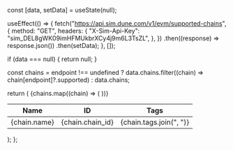   const [data, setData] = useState(null);

  useEffect(() => {
    fetch("https://api.sim.dune.com/v1/evm/supported-chains", {
      method: "GET",
      headers: {
        "X-Sim-Api-Key": "sim_DEL8gWK09imHFMUkbrXCy4j9m6L3TsZL",
      },
    })
      .then((response) => response.json())
      .then(setData);
  }, []);

  if (data === null) {
    return null;
  }

  const chains =
    endpoint !== undefined
      ? data.chains.filter((chain) => chain[endpoint]?.supported)
      : data.chains;

  return (
    <table>
      <thead>
        <tr>
          <th>Name</th>
          <th>ID</th>
          <th>Tags</th>
        </tr>
      </thead>
      <tbody>
        {chains.map((chain) => (
          <tr key={chain.name}>
            <td>{chain.name}</td>
            <td>{chain.chain_id}</td>
            <td>{chain.tags.join(", ")}</td>
          </tr>
        ))}
      </tbody>
    </table>
  );
};
